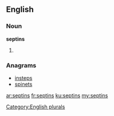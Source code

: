==English==

===Noun===
'''septins'''

# {{plural of|septin}}

===Anagrams===
* [[insteps#English|insteps]]
* [[spinets#English|spinets]]

[[Category:English plurals]]

[[ar:septins]]
[[fr:septins]]
[[ku:septins]]
[[my:septins]]